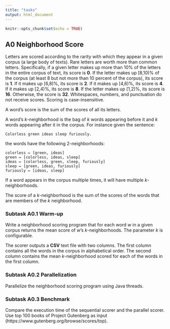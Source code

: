 ```yaml
---
title: "tasks"
output: html_document
---
```


```r
knitr::opts_chunk$set(echo = TRUE)
```

## A0 Neighborhood Score

Letters are scored according to the rarity with which they appear in a given
corpus (a large body of texts). Rare letters are worth more than common
letters. Specifically, if a given letter makes up more than 10% of the letters
in the entire corpus of text, its score is **0**.  If the letter makes up
[8,10)% of the corpus (at least 8 but not more than 10 percent of the corpus),
its score is **1**. If it makes up [6,8)%, its score is **2**. If it makes up
[4,6)%, its score is **4**. If it makes up [2,4)%, its score is **8**.  If the
letter makes up [1,2)%, its score is **16**. Otherwise, the score is **32**.
Whitespaces, numbers, and punctuation do not receive scores. Scoring is
case-insensitive.

A word's score is the sum of the scores of all its letters.

A word's *k*-neighborhood is the bag of *k* words appearing before it and
*k* words appearing after it in the corpus. For instance given the sentence:

`Colorless green ideas sleep furiously.`

the words have the following 2-neighborhoods:

```
colorless ↦ [green, ideas]
green ↦ [colorless, ideas, sleep]
ideas ↦ [colorless, green, sleep, furiously]
sleep ↦ [green, ideas, furiously]
furiously ↦ [ideas, sleep]
```

If a word appears in the corpus multiple times, it will have multiple
*k*-neighborhoods.

The score of a *k*-neighborhood is the sum of the scores of the words that are
members of the *k* neighborhood.

### Subtask A0.1 Warm-up

Write a neighborhood scoring program that for each word *w* in a given corpus
returns the mean score of *w*'s *k*-neighborhoods. The parameter *k* is
configurable.

The scorer outputs a **CSV** text file with two columns. The first column
contains all the words in the corpus in alphabetical order. The second column
contains the mean *k*-neighborhood scored for each of the words in the first
column.

### Subtask A0.2 Parallelization

Parallelize the neighborhood scoring program using Java threads.

### Subtask A0.3 Benchmark

Compare the execution time of the sequential scorer and the parallel scorer.
Use top 100 books of Project Gutenberg as input
(https://www.gutenberg.org/browse/scores/top). 

<!--The program should be buildable via `make` and runnable via `make run `-->

<!-- ## A0 Concordance -->
<!-- _Prerequisites:_ Threads -->
<!-- _Description:_ -->
<!-- A concordance is a tool lexicographers use to make dictionaries. It is a document that shows the list of words used in a specific body of work (corpus) and their immediate context. A context can be defined variously, but for our purposes it is 10 words appearing before and after the given word. For instance, here is the immediate context for an appearance of the word "fallow" in Shakespeare’s Henry V: _…prisoners wildly overgrown with hair, Put forth disorder'd twigs; her fallow leas The darnel, hemlock and rank fumitory Doth root upon…_ -->
<!-- __Task 1__ (warm-up): Write a concordancer that accepts a text file and creates a concordance for all words appearing in the text file.  -->
<!-- __Task 2:__ use threads to parallelize parts of the creation of the concordance. -->

<!-- Fine print: -->
<!-- (0) Individual assignment. TODO -->
<!-- A0 Inhale -->
<!-- Time: 1 week -->
<!-- Prerequisites: None -->
<!-- Description: -->
<!-- The Bureau of Transport Statistics' On-time Performance (OTP) dataset has information about flights in the USA. The full dataset covers 27 years of air travel and is over 60GB in plain text. For this assignment you should answer the question: Which airlines have the least expensive fares? -->
<!-- Fine print: -->
<!-- (0) Individual assignment. (1) Data for one  month is here. (2) Write a sequential Java program reading one gzipped file and writing results on the console. (3) The only output should be the K and F, one per line, where K is the number of corrupt lines of input (lines not in the same format as the rest and lines with flights that do not pass the sanity test),  F is  the number of sane flights. Next, output pairs "C p" where C is a carrier two letter code  and p is the mean price of tickets. Sort the list by increasing price.  (4) The sanity test is: -->
<!-- CRSArrTime and CRSDepTime should not be zero -->
<!-- timeZone = CRSArrTime - CRSDepTime - CRSElapsedTime; -->
<!-- timeZone % 60 should be 0 -->
<!-- AirportID,  AirportSeqID, CityMarketID, StateFips, Wac should be larger than 0 -->
<!-- Origin, Destination,  CityName, State, StateName should not be empty -->
<!-- For flights that not Cancelled: -->
<!-- ArrTime -  DepTime - ActualElapsedTime - timeZone should be zero -->
<!-- if ArrDelay > 0 then ArrDelay should equal to ArrDelayMinutes -->
<!-- if ArrDelay < 0 then ArrDelayMinutes should be zero -->
<!-- if ArrDelayMinutes >= 15 then ArrDel15 should be true -->
<!-- (5) Design the code with care as you will reuse it. Document and test it.  (6) The reference solution is ~1KLOC and prints 4083 for K, 435940 for F and, for instance, "UA 545.62".   Processing time is ~5 seconds. (7) Submit your assignment in tar file  Monisha Singh, <msingh28@ccs.neu.edu>. The title of the mail must be "6240-V A0" followed by your name. -->

<!-- A1 Threading -->
<!-- Time: 1 week -->
<!-- Prerequisites: A0, Parallelism and consistency -->
<!-- Description: -->
<!-- Airfares evolve with time, one month of traffic is not sufficient to answer which airline is the cheapest. Try with two years worth of OTP data. Improve throughput of your code with parallel processing primitives. -->

<!-- Fine print: -->
<!-- (0) Individual assignment. (1) The input is "-p -input=DIR" where DIR is the path to a directory containing data files. All files in the directory will be processed. (2) The output is K and F, and a sequence of "C p m"s where m is the median ticket price. Restrict your output to airlines that are active in January 2015. (3) Clean up your code, document and test it. (4) Sample data is here. (5) Values for K and F are 128160 and 12601051. One sample airline is "AS 202.36 171.57". The reference solution is 150LOC additional/changed over A0. Processing time is under a minute.(6) Submit your assignment as a single tar.gz file which unpacks into a directory named "LastName_FirstName_A1".  That directory should contain a README file that explains how to build and run your assignment. -->

<!-- A2 Distribution -->
<!-- Time: 1 week -->
<!-- Prerequisites: A1, Distributed programming -->
<!-- Description: -->
<!-- As data sizes increase the single machine version does not scale, use Map Reduce to solve A1. -->
<!-- Fine print: -->
<!-- (0) Group assignment, two students. (1) Provide code that can run in pseudo-distributed mode as well as on EMR. (3) Produce a graph that plots the average ticket price for each month for each airline.  Use R. No other output is required. (3) Include a script that executes everything and produces the graph. For example, if you use the Unix make command, you should have two targets pseudo and cloud such that typing make pseudo will create a HDFS file system, start hadoop, run your job, get the output, and produce the graph. Typing  make pseudo will run your code on EMR. (4) Only plot airlines with flights in 2015, limit yourself to the 10 airlines with the most flights overall. (5) Information on how to setup AWS is here. (6) Write a one page report that documents your implementation and that describes your results. The report should be automatically constructed as part of running the project to include the plot. (Hint: use LaTeX or Markdown) (7) Submit a tar.gz file which unpacks into a directory name "LastName1_LastName2_A2". That directory should contain a README file that explains how to build and run your code. Make sure that the code is portable. Document what it requires. (8) The reference solution builds off A1, adding 154 lines of Java code and 15 lines of R code. -->

<!-- A3 Redux -->
<!-- Time: 1 week -->
<!-- Prerequisites: Threads, Distributed programming -->
<!-- Description: -->
<!-- Compare the cost of computing (A) mean, (B) median, and (C) fast median for (i) single threaded and (ii) multi-threaded Java, as well as (iii) pseudo-distributed MR and (iv) distributed MR. -->
<!-- Fine print: -->
<!-- (0) Group assignment, two students. (1) Reuse previous implementations as much as possible. Output "m C v" triples where m identifies the month, C is an airline, and v is the median or mean. (2) Devise your own approach to speed up computation of the median, this may include approximation techniques. If you choose to approximate, make sure to measure accuracy.  (3) Evaluate the performance of the following configurations i-A, i-B, ii-A, ii-B, iii-A, iii-B, iii-C, iv-A, iv-B, iv-C. (4) Create a benchmarking harness that will automatically run all configurations for different input sizes and generate graphs of the performance. The harness should output timings in a CSV file and generate a  PDF using R. (5) Produce a report that describes your conclusions. Use LaTex or similar. (6) The reference solution is 350 lines of Java, 40 lines of R, and 150 line of Make. -->

<!-- A4 Regression -->
<!-- Time: 1 week -->
<!-- Prerequisites: Map Reduce I, Data analysis with R -->
<!-- Description: -->
<!-- The price of a ticket depends, in part, on the fuel consumed, figuring out which airline is cheapest requires a little bit of work. Write a MapReduce job that ranks carriers and plots the evolution of prices of the least expensive carrier over time. -->
<!-- Fine Print: -->
<!-- (0) Group assignment, two students. (1) Take as input "-time=N" where N is a natural number representing scheduled flight minutes.  (2) For each year and each carrier, estimate the intercept and the slope of a simple linear regression using the scheduled flight time to explain average ticket prices. For a given year, compare carriers at N by computing intercept+slope*N. The least expensive carrier is the carrier with lowest price at N for the most years. (3)  Plot, for each week of the entire dataset, the median price of the least expensive carrier.  (4) The reference solution is 300 LOC of Java with two MR jobs pipelined. (5) Use the full airline dataset form s3://mrclassvitek/data -- it contains 337 files! (6) Produce a report that discusses your results and includes graphs for N=1 and N=200. (7) The reference solution has 300 lines of Java. -->

<!-- A5 Paths -->
<!-- Time: 1 week -->
<!-- Prerequisites: Map Reduce II, Data analysis with R -->
<!-- Description: -->
<!-- Compute missed connections for all two-hop paths. -->
<!-- Fine Print: -->
<!-- (0) Group assignment, two students. (1) A connection is any pair of flight F and G of the same carrier such as F.Destination = G.Origin and the scheduled departure of G is  <= 6 hours and >= 30 minutes after the scheduled arrival of F. (2) A connection is missed when the actual arrival of F < 30 minutes before the actual departure of G. (3) Optimize your code for performance. (4) Output the number of connections and missed connections per airline, per year. (5) The reference solution outputs "UA, 2013, 2826, 129" when processing the following two files. (6) The reference solution is 239 LOC Java and 10 LOC of R.  The reference solutions takes 5 minutes to run on the full data set (337 files) with a cluster of 10 large machines. (7) Your submission should include code and Makefiles. No data should be included. A report should describe your implementation and detail the timing of your results for at least the two year data set, and, if you dare, the full data set. Include results file for any runs on AWS. The report should be in PDF. -->

<!-- A6 Prediction -->
<!-- Time: 1 week -->
<!-- Prerequisites: Map Reduce II, Data analysis with R -->
<!-- Description: -->
<!-- Build a model to predict flight delays. -->
<!-- Fine print: -->
<!-- (0) Group assignment, two students. (1) Your program takes as input 36 historical files. Each file is a month of data. You can use these to build a model. (2) You program also take a single test file. This represents all the future flights we want to predict. (3) Output a file containing predictions in the format <FL_NUM>_<FL_DATE>_<CRS_DEP_TIME>, logical. The first column uniquely identifies a flight and the second is TRUE if the flight will be late. (4) Report execution time and the confusion matrix for the provided data. (5) The choice of predictive model is open; you will be graded on the accuracy of your method as well as execution time. One possible choice is to use the Random Forest algorithm. R and Java implementations exist. (6) Input data is to be found in bucked s3://mrclassvitek, in folders a6history and a6test.  The folder a6validate contains a file that has the correct answers for most flights, use it to compute the confusion matrix. (7) As a measure of accuracy, use the sum of the percentage of on-time flights misclassified as delayed and the percentage of delayed flights misclassified as on-time. (8) Some hints for using random forests: (a) split the data and build models for subsets of the entire data set. (b) Recode the data so that the type of each column has at most 50 different values. In R, they should be factors. (c) Delete columns that are not usable for predictions. (d) Synthesize features that you think make sense. For example you could create a column labelled "Holidays" and it would be true when a flight is close to Christmas, New Year, and Thanksgiving. (8) A flight is delayed is ARR_DELAY > 0. -->

<!-- A7 Routing -->
<!-- Time: 1 week -->
<!-- Prerequisites: Map Reduce II, Data analysis with R -->
<!-- Description: -->
<!-- Given an origin, a destination and a date, propose two-hops routes that minimize the chance of missed connections. -->
<!-- Fine print: -->
<!-- (0) Group assignment, four students. (1) Your program takes 36 history files to build a model, one single test file that contains all scheduled flights for the next year, to create itineraries, and one request file in the following format  year, month, day, origin, destination, ignore. For each request, your program should propose an itinerary, written flight_num, flight_num, duration.  (3) The output of the program is scored as follows: sum the durations in hours. Add 100 hours for each missed connection. (4) Connections must have at least 30 minutes and no more than one hour on the same carrier. (5) The data is in the bucket s3://mrclassvitek, in folders a7history, a7test, a7request and a7validate.  The last directory contains a file which lists missed connections, use it for scoring. (6) The PDF report file should include details about the implementation as well as a study of the performance and accuracy of the solution. A detailed breakdown of what each team member worked should be added. Grading will include the quality of the report. All projects will be code walked. -->

<!-- A8 Regression in Spark -->
<!-- Time: 1 week -->
<!-- Prerequisites: A4, Spark: Basics, Data analysis with R -->
<!-- Description: -->
<!-- Reimplement A4 in Scala using Spark. -->
<!-- Fine print: -->
<!-- (0) Group assignment, four students. (1) Your report should include a detailed comparison of the two solutions in terms of performance and software engineering. -->

<!-- X9 Paths in Spark -->
<!-- Time: 1 week -->
<!-- Prerequisites: A8, A5, Spark: Accumulators and broadcast variables -->
<!-- Description: -->
<!-- Use the ranking from A8 to create a map of airline prices. Using that map find whether there is a correlation between airline prices and missed connections for two-hop paths. -->
<!-- Fine print: -->

<!-- X10 Spark III (TBA) -->
<!-- Time: 1 week -->
<!-- Prerequisites: A4, Spark: Relational databases -->
<!-- Description: -->
<!-- Fine print: -->

<!-- X11 Spark IV (TBA) -->
<!-- Time: 1 week -->
<!-- Prerequisites: A4, Spark: Scaling -->
<!-- Description: -->
<!-- Fine print: -->

<!-- X12 Spark V (TBA) -->
<!-- Time: 1 week -->
<!-- Prerequisites: A4, Spark: Streaming -->
<!-- Description: -->
<!-- Fine print: -->

